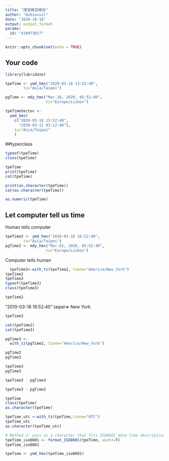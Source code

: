 ```yaml
---
title: "課堂練習模版"
author: "DubiousJr"
date: "2020-10-18"
output: output_format
params:
  id: "410973017"
---
```


```r
knitr::opts_chunk$set(echo = TRUE)
```

## Your code

```r
library(lubridate)
```

```r
tpeTime <- ymd_hms("2020-03-18 13:52:40",
        tz="Asia/Taipei")
```

```r
pgTime <- mdy_hms("Mar.18, 2020, 05:52:40",
                  tz="Europe/Lisbon")
```


```r
tpeTimeVector <- 
  ymd_hms(
    c("2020-03-18 13:52:40",
      "2020-03-11 03:12:40"),
    tz="Asia/Taipei"
    )
```

##type/class

```r
typeof(tpeTime)
class(tpeTime)
```

```r
tpeTime
print(tpeTime)
cat(tpeTime)
```
```r
print(as.character(tpeTime))
cat(as.character(tpeTime))
```


```r
as.numeric(tpeTime)
```
## Let computer tell us time

Human tells computer
```r
tpeTime2 <- ymd_hms("2010-03-18 16:52:40",
        tz="Asia/Taipei")
pgTime2 <- mdy_hms("Mar.01, 2020, 03:52:40",
                  tz="Europe/Lisbon")
```

Computer tells human
```r
  tpeTime3<-with_tz(tpeTime2, tzone="America/New_York")
tpeTime2
tpeTime3
typeof(tpeTime3)
class(tpeTime3)
```

```r
tpeTime2
```

"2010-03-18 16:52:40" taipei=> New York
```r
tpeTime3
```

```r
cat(tpeTime2)
cat(tpeTime3)
```

```r
pgTime3 <- 
  with_tz(pgTime2, tzone="America/New_York")

pgTime2
pgTime3
```

```r
tpeTime3
pgTime3
```

```r
tpeTime3 - pgTime3
```

```r
tpeTime3 - pgTime2
```

```r
tpeTime
class(tpeTime)
as.character(tpeTime)
```
```r
tpeTime_utc <-with_tz(tpeTime,tzone="UTC")
tpeTime_utc
as.character(tpeTime_utc)
```

```r
# Method 2: pass as a character that fits ISO8601 date time description standard with tz onset specified
tpeTime_iso8601 <- format_ISO8601(tpeTime, usetz=T)
tpeTime_iso8601
```

```r
tpeTime <- ymd_hms(tpeTime_iso8601)
```

